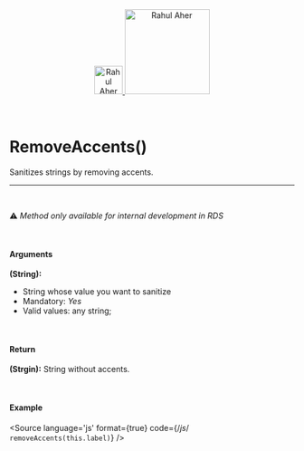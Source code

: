 
<Meta title="Utils/Methods/RemoveAccents()"/>

<div align="center" style={{display: 'flex'}}>
    <a href="https://rahulaher.netlify.app">
        <img src="https://rahulaher.netlify.app/img/logo/glyph-black-colored.svg" alt="Rahul Aher logo" width="50" />
        <img src="https://rahulaher.netlify.app/img/logo/word-black-colored.svg" alt="Rahul Aher" width="150" />
    </a>
    </a>
    </a>
</div>

<br />
<br />

# RemoveAccents()

Sanitizes strings by removing accents.

<hr />
<br />

⚠️ *Method only available for internal development in RDS*

<br />

#### Arguments

**(String):**
- String whose value you want to sanitize
- Mandatory: *Yes*
- Valid values: any string;

<br />

#### Return

**(Strgin):** String without accents.

<br />

#### Example

<Story name="RemoveAccents">
</Story>

<Source
  language='js'
  format={true}
  code={/*js*/ `
  removeAccents(this.label)
`}
/>

